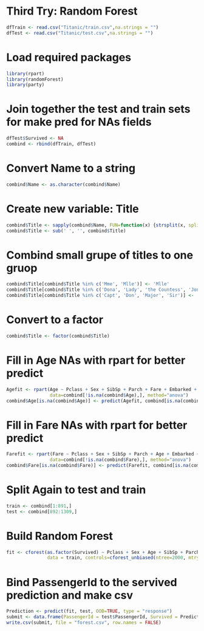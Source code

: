 # Third Try: Random Forest
```r
dfTrain <- read.csv("Titanic/train.csv",na.strings = "")
dfTest <- read.csv("Titanic/test.csv",na.strings = "")
```


# Load required packages
```r
library(rpart)
library(randomForest)
library(party)
```


# Join together the test and train sets for make pred for NAs fields
```r
dfTest$Survived <- NA
combind <- rbind(dfTrain, dfTest)
```


# Convert Name to a string
```r
combind$Name <- as.character(combind$Name)
```


# Create new variable: Title
```r
combind$Title <- sapply(combind$Name, FUN=function(x) {strsplit(x, split='[,.]')[[1]][2]})
combind$Title <- sub(' ', '', combind$Title)
```


# Combind small grupe of titles to one gruop
```r
combind$Title[combind$Title %in% c('Mme', 'Mlle')] <- 'Mlle'
combind$Title[combind$Title %in% c('Dona', 'Lady', 'the Countess', 'Jonkheer')] <- 'Lady'
combind$Title[combind$Title %in% c('Capt', 'Don', 'Major', 'Sir')] <- 'Sir'
```


# Convert to a factor
```r
combind$Title <- factor(combind$Title)
```


# Fill in Age NAs with rpart for better predict
```r
Agefit <- rpart(Age ~ Pclass + Sex + SibSp + Parch + Fare + Embarked + Title,
                data=combind[!is.na(combind$Age),], method="anova")
combind$Age[is.na(combind$Age)] <- predict(Agefit, combind[is.na(combind$Age),])
```


# Fill in Fare NAs with rpart for better predict
```r
Farefit <- rpart(Fare ~ Pclass + Sex + SibSp + Parch + Age + Embarked + Title,
                data=combind[!is.na(combind$Fare),], method="anova")
combind$Fare[is.na(combind$Fare)] <- predict(Farefit, combind[is.na(combind$Fare),])
```


# Split Again to test and train 
```r
train <- combind[1:891,]
test <- combind[892:1309,]
```


# Build Random Forest
```r
fit <- cforest(as.factor(Survived) ~ Pclass + Sex + Age + SibSp + Parch + Fare + Embarked + Title,
               data = train, controls=cforest_unbiased(ntree=2000, mtry=5)) 
```


# Bind PassengerId to the servived prediction and make csv
```r
Prediction <- predict(fit, test, OOB=TRUE, type = "response")
submit <- data.frame(PassengerId = test$PassengerId, Survived = Prediction)
write.csv(submit, file = "forest.csv", row.names = FALSE)
```
